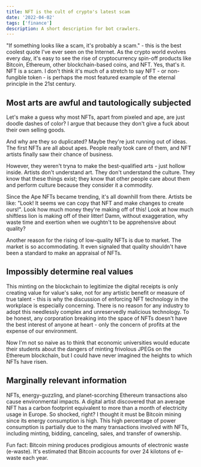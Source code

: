 ```yaml
---
title: NFT is the cult of crypto's latest scam
date: '2022-04-02'
tags: ['finance']
description: A short description for bot crawlers.
---
```


"If something looks like a scam, it's probably a scam." - this is the best coolest quote I've ever seen on the Internet. As the crypto world evolves every day, it's easy to see the rise of cryptocurrency spin-off products like Bitcoin, Ethereum, other blockchain-based coins, and NFT. Yes, that's it. NFT is a scam. I don't think it's much of a stretch to say NFT - or non-fungible token - is perhaps the most featured example of the eternal principle in the 21st century.

## Most arts are awful and tautologically subjected

Let's make a guess why most NFTs, apart from pixeled and ape, are just doodle dashes of color? I argue that because they don't give a fuck about their own selling goods.

And why are they so duplicated? Maybe they're just running out of ideas. The first NFTs are all about apes. People really took care of them, and NFT artists finally saw their chance of business.

However, they weren't tryna to make the best-qualified arts - just hollow inside. Artists don't understand art. They don't understand the culture. They know that these things exist; they know that other people care about them and perform culture because they consider it a commodity.

Since the Ape NFTs became trending, it's all downhill from there. Artists be like: "Look! It seems we can copy that NFT and make changes to create ours!". Look how much money they're making off of this! Look at how much shiftless lion is making off of their litter! Damn, without exaggeration, why waste time and exertion when we oughtn't to be apprehensive about quality?

Another reason for the rising of low-quality NFTs is due to market. The market is so accommodating. It even signaled that quality shouldn't have been a standard to make an appraisal of NFTs.

## Impossibly determine real values

This minting on the blockchain to legitimize the digital receipts is only creating value for value's sake, not for any artistic benefit or measure of true talent - this is why the discussion of enforcing NFT technology in the workplace is especially concerning. There is no reason for any industry to adopt this needlessly complex and unreservedly malicious technology. To be honest, any corporation breaking into the space of NFTs doesn't have the best interest of anyone at heart - only the concern of profits at the expense of our environment.

Now I'm not so naive as to think that economic universities would educate their students about the dangers of minting frivolous JPEGs on the Ethereum blockchain, but I could have never imagined the heights to which NFTs have risen.

## Marginally relevant information

NFTs, energy-guzzling, and planet-scorching Ethereum transactions also cause environmental impacts. A digital artist discovered that an average NFT has a carbon footprint equivalent to more than a month of electricity usage in Europe. So shocked, right? I thought it must be Bitcoin mining since its energy consumption is high. This high percentage of power consumption is partially due to the many transactions involved with NFTs, including minting, bidding, canceling, sales, and transfer of ownership.

Fun fact: Bitcoin mining produces prodigious amounts of electronic waste (e-waste). It's estimated that Bitcoin accounts for over 24 kilotons of e-waste each year.
